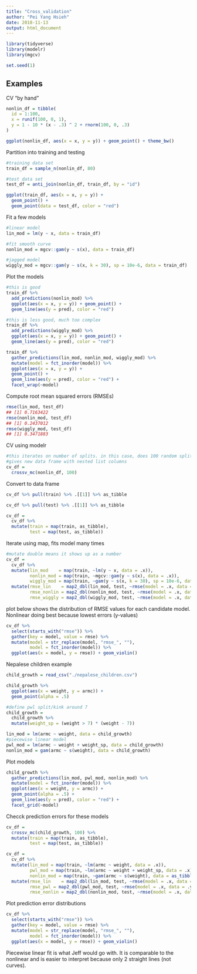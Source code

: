 ```yaml
---
title: "Cross_validation"
author: "Pei Yang Hsieh"
date: 2018-11-13
output: html_document
---
```


```r
library(tidyverse)
library(modelr)
library(mgcv)

set.seed(1)
```

## Examples

CV "by hand"

```r
nonlin_df = tibble(
  id = 1:100,
  x = runif(100, 0, 1),
  y = 1 - 10 * (x - .3) ^ 2 + rnorm(100, 0, .3)
)

ggplot(nonlin_df, aes(x = x, y = y)) + geom_point() + theme_bw()
```


Partition into training and testing

```r
#training data set 
train_df = sample_n(nonlin_df, 80)

#test data set
test_df = anti_join(nonlin_df, train_df, by = "id")

ggplot(train_df, aes(x = x, y = y)) + 
  geom_point() + 
  geom_point(data = test_df, color = "red")
```

Fit a few models

```r
#linear model
lin_mod = lm(y ~ x, data = train_df)

#fit smooth curve
nonlin_mod = mgcv::gam(y ~ s(x), data = train_df)

#jagged model
wiggly_mod = mgcv::gam(y ~ s(x, k = 30), sp = 10e-6, data = train_df)
```

Plot the models

```r
#this is good
train_df %>% 
  add_predictions(nonlin_mod) %>% 
  ggplot(aes(x = x, y = y)) + geom_point() + 
  geom_line(aes(y = pred), color = "red")
```



```r
#this is less good, much too complex
train_df %>% 
  add_predictions(wiggly_mod) %>% 
  ggplot(aes(x = x, y = y)) + geom_point() + 
  geom_line(aes(y = pred), color = "red")
```


```r
train_df %>% 
  gather_predictions(lin_mod, nonlin_mod, wiggly_mod) %>% 
  mutate(model = fct_inorder(model)) %>% 
  ggplot(aes(x = x, y = y)) + 
  geom_point() + 
  geom_line(aes(y = pred), color = "red") + 
  facet_wrap(~model)
```

Compute root mean squared errors (RMSEs)

```r
rmse(lin_mod, test_df)
## [1] 0.7163422
rmse(nonlin_mod, test_df)
## [1] 0.2437012
rmse(wiggly_mod, test_df)
## [1] 0.3471883
```

CV using modelr

```r
#this iterates on number of splits. in this case, does 100 random splits
#gives new data frame with nested list columns
cv_df = 
  crossv_mc(nonlin_df, 100) 
```


Convert to data frame

```r
cv_df %>% pull(train) %>% .[[1]] %>% as_tibble

cv_df %>% pull(test) %>% .[[1]] %>% as_tibble

cv_df =
  cv_df %>% 
  mutate(train = map(train, as_tibble),
         test = map(test, as_tibble))
```

Iterate using map, fits model many times

```r
#mutate double means it shows up as a number
cv_df = 
  cv_df %>% 
  mutate(lin_mod    = map(train, ~lm(y ~ x, data = .x)),
         nonlin_mod = map(train, ~mgcv::gam(y ~ s(x), data = .x)),
         wiggly_mod = map(train, ~gam(y ~ s(x, k = 30), sp = 10e-6, data = .x))) %>% 
  mutate(rmse_lin    = map2_dbl(lin_mod, test, ~rmse(model = .x, data = .y)),
         rmse_nonlin = map2_dbl(nonlin_mod, test, ~rmse(model = .x, data = .y)),
         rmse_wiggly = map2_dbl(wiggly_mod, test, ~rmse(model = .x, data = .y)))
```

plot below shows the distribution of RMSE values for each candidate model. Nonlinear doing best because lowest errors (y-values)

```r
cv_df %>% 
  select(starts_with("rmse")) %>% 
  gather(key = model, value = rmse) %>% 
  mutate(model = str_replace(model, "rmse_", ""),
         model = fct_inorder(model)) %>% 
  ggplot(aes(x = model, y = rmse)) + geom_violin()
```


Nepalese children example

```r
child_growth = read_csv("./nepalese_children.csv")

child_growth %>% 
  ggplot(aes(x = weight, y = armc)) + 
  geom_point(alpha = .5)
```


```r
#define pwl split/kink around 7
child_growth =
  child_growth %>% 
  mutate(weight_sp = (weight > 7) * (weight - 7))
```


```r
lin_mod = lm(armc ~ weight, data = child_growth)
#piecewise linear model
pwl_mod = lm(armc ~ weight + weight_sp, data = child_growth)
nonlin_mod = gam(armc ~ s(weight), data = child_growth)
```

Plot models

```r
child_growth %>% 
  gather_predictions(lin_mod, pwl_mod, nonlin_mod) %>% 
  mutate(model = fct_inorder(model)) %>% 
  ggplot(aes(x = weight, y = armc)) + 
  geom_point(alpha = .5) +
  geom_line(aes(y = pred), color = "red") + 
  facet_grid(~model)
```

Checck prediction errors for these models

```r
cv_df =
  crossv_mc(child_growth, 100) %>% 
  mutate(train = map(train, as_tibble),
         test = map(test, as_tibble))
```


```r
cv_df = 
  cv_df %>% 
  mutate(lin_mod = map(train, ~lm(armc ~ weight, data = .x)),
         pwl_mod = map(train, ~lm(armc ~ weight + weight_sp, data = .x)),
         nonlin_mod = map(train, ~gam(armc ~ s(weight), data = as_tibble(.x)))) %>% 
  mutate(rmse_lin    = map2_dbl(lin_mod, test, ~rmse(model = .x, data = .y)),
         rmse_pwl = map2_dbl(pwl_mod, test, ~rmse(model = .x, data = .y)),
         rmse_nonlin = map2_dbl(nonlin_mod, test, ~rmse(model = .x, data = .y)))
```


Plot prediction error distributions

```r
cv_df %>% 
  select(starts_with("rmse")) %>% 
  gather(key = model, value = rmse) %>% 
  mutate(model = str_replace(model, "rmse_", ""),
         model = fct_inorder(model)) %>% 
  ggplot(aes(x = model, y = rmse)) + geom_violin()
```


Piecewise linear fit is what Jeff would go with. It is comparable to the nonlinear and is easier to interpret because only 2 straight lines (not curves).
